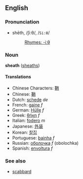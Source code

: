 ==English==
===Pronunciation===
*shēth, /ʃiːθ/, /<tt>Si:θ</tt>/
*:[[Rhymes:English:-iːθ|Rhymes: -iːθ]]

===Noun===
'''sheath''' ([[sheaths]])

====Translations====
*Chinese Characters: [[鞘]]
*Chinese: [[鞘]]
*Dutch: [[schede]] ''de''
*French: [[gaine]] ''f''
*German: [[Hülle]] ''f''
*Greek: [[θήκη]] ''f''
*Italian: [[fodero]] ''m''
*Japanese: [[外装]]
*Korean: [[칼집]]
*Portuguese: [[bainha]] ''f''
*Russian: [[оболочка]] ''f'' (obolochka)
*Spanish: [[envoltura]] ''f''

===See also===
*[[scabbard]]